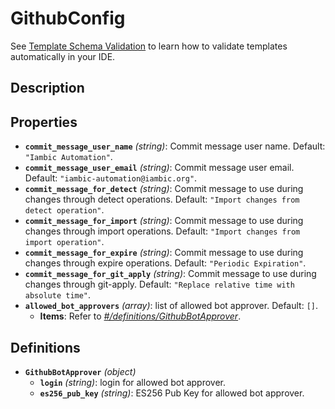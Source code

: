 # GithubConfig

See [Template Schema Validation](/reference/template_validation_ide) to learn how to validate templates automatically in your IDE.

## Description

## Properties

- **`commit_message_user_name`** *(string)*: Commit message user name. Default: `"Iambic Automation"`.
- **`commit_message_user_email`** *(string)*: Commit message user email. Default: `"iambic-automation@iambic.org"`.
- **`commit_message_for_detect`** *(string)*: Commit message to use during changes through detect operations. Default: `"Import changes from detect operation"`.
- **`commit_message_for_import`** *(string)*: Commit message to use during changes through import operations. Default: `"Import changes from import operation"`.
- **`commit_message_for_expire`** *(string)*: Commit message to use during changes through expire operations. Default: `"Periodic Expiration"`.
- **`commit_message_for_git_apply`** *(string)*: Commit message to use during changes through git-apply. Default: `"Replace relative time with absolute time"`.
- **`allowed_bot_approvers`** *(array)*: list of allowed bot approver. Default: `[]`.
  - **Items**: Refer to *[#/definitions/GithubBotApprover](#definitions/GithubBotApprover)*.
## Definitions


<a id="definitions/GithubBotApprover"></a>

- **`GithubBotApprover`** *(object)*
  - **`login`** *(string)*: login for allowed bot approver.
  - **`es256_pub_key`** *(string)*: ES256 Pub Key for allowed bot approver.
